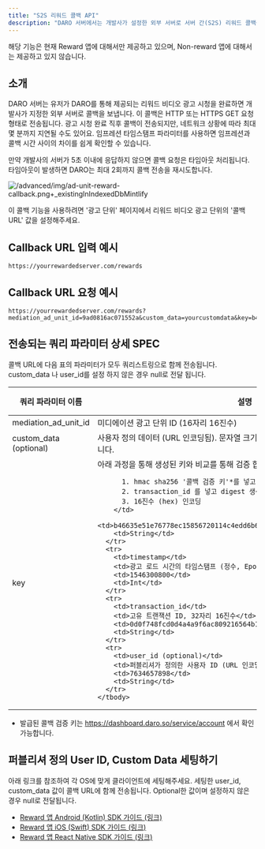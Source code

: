 ```yaml
---
title: "S2S 리워드 콜백 API"
description: "DARO 서버에서는 개발사가 설정한 외부 서버로 서버 간(S2S) 리워드 콜백을 보낼 수 있습니다. 이 콜백을 통해 앱 유저가 리워드 비디오 광고를 끝까지 시청했을 때 리워드를 받을 자격이 있다는 것을 알려드립니다. 이 기능은 리워드 비디오 광고를 제대로 보지 않고 부당하게 리워드를 받으려는 악의적인 사용자들로부터 서비스를 보호해줍니다."
---
```


<Note>
  해당 기능은 현재 Reward 앱에 대해서만 제공하고 있으며, Non-reward 앱에 대해서는 제공하고 있지 않습니다.
</Note>

## 소개

DARO 서버는 유저가 DARO를 통해 제공되는 리워드 비디오 광고 시청을 완료하면 개발사가 지정한 외부 서버로 콜백을 보냅니다. 이 콜백은 HTTP 또는 HTTPS GET 요청 형태로 전송됩니다. 광고 시청 완료 직후 콜백이 전송되지만, 네트워크 상황에 따라 최대 몇 분까지 지연될 수도 있어요. 임프레션 타임스탬프 파라미터를 사용하면 임프레션과 콜백 시간 사이의 차이를 쉽게 확인할 수 있습니다.

만약 개발사의 서버가 5초 이내에 응답하지 않으면 콜백 요청은 타임아웃 처리됩니다. 타임아웃이 발생하면 DARO는 최대 2회까지 콜백 전송을 재시도합니다.

![/advanced/img/ad-unit-reward-callback.png+_existingInIndexedDbMintlify](/advanced/img/ad-unit-reward-callback.png)

이 콜백 기능을 사용하려면 '광고 단위' 페이지에서 리워드 비디오 광고 단위의 '콜백 URL' 값을 설정해주세요.

## Callback URL 입력 예시

```
https://yourrewardedserver.com/rewards
```

## Callback URL 요청 예시

```
https://yourrewardedserver.com/rewards?mediation_ad_unit_id=9ad0816ac071552a&custom_data=yourcustomdata&key=b46635e51e76778ec15856720114c4edd6b6c3c7aeeb2a1b51dc346640cbca45&timestamp=1546300800&transaction_id=32ffe34770064d5c41c24deb3afd6a9fe072d2f423471851c869da6a9bc09ce3&user_id=youruserid
```

## 전송되는 쿼리 파라미터 상세 SPEC

콜백 URL에 다음 표의 파라미터가 모두 쿼리스트링으로 함께 전송됩니다. custom_data 나 user_id를 설정 하지 않은 경우 null로 전달 됩니다.

<div className="overflow-x-auto">
  <table className="w-full">
    <colgroup>
      <col className="w-1/5" />
      <col className="w-2/5" />
      <col className="w-1/4" />
      <col className="w-1/6" />
    </colgroup>
    <thead>
      <tr>
        <th>쿼리 파라미터 이름</th>
        <th>설명</th>
        <th>예시</th>
        <th>데이터 타입</th>
      </tr>
    </thead>
    <tbody>
      <tr>
        <td>mediation_ad_unit_id</td>
        <td>미디에이션 광고 단위 ID (16자리 16진수)</td>
        <td>9ad0816ac071552a</td>
        <td>String</td>
      </tr>
      <tr>
        <td>custom_data (optional)</td>
        <td>사용자 정의 데이터 (URL 인코딩됨). 문자열 크기를 8192자 미만으로 유지할 것을 권장합니다.</td>
        <td>my%20custom%20data</td>
        <td>String</td>
      </tr>
      <tr>
        <td>key</td>
        <td>
          아래 과정을 통해 생성된 키와 비교를 통해 검증 합니다.
          
          1. hmac sha256 '콜백 검증 키'*를 넣고 초기화
          2. transaction_id 를 넣고 digest 생성
          3. 16진수 (hex) 인코딩
        </td>
        <td>b46635e51e76778ec15856720114c4edd6b6c3c7aeeb2a1b51dc346640cbca45</td>
        <td>String</td>
      </tr>
      <tr>
        <td>timestamp</td>
        <td>광고 로드 시간의 타임스탬프 (정수, Epoch Time)</td>
        <td>1546300800</td>
        <td>Int</td>
      </tr>
      <tr>
        <td>transaction_id</td>
        <td>고유 트랜잭션 ID, 32자리 16진수</td>
        <td>0d0f748fcd0d4a4a9f6ac809216564b1</td>
        <td>String</td>
      </tr>
      <tr>
        <td>user_id (optional)</td>
        <td>퍼블리셔가 정의한 사용자 ID (URL 인코딩됨); 최대 길이는 8192자</td>
        <td>7634657898</td>
        <td>String</td>
      </tr>
    </tbody>
  </table>
</div>

* 발급된 콜백 검증 키는 https://dashboard.daro.so/service/account 에서 확인 가능합니다.

## 퍼블리셔 정의 User ID, Custom Data 세팅하기

아래 링크를 참조하여 각 OS에 맞게 클라이언트에 세팅해주세요. 세팅한 user_id, custom_data 값이 콜백 URL에 함께 전송됩니다. Optional한 값이며 설정하지 않은 경우 null로 전달됩니다.

- [Reward 앱 Android (Kotlin) SDK 가이드 (링크)](https://docs.daro.so/sdk-integration/android/reward/ad-formats/rewarded#%EB%A6%AC%EC%9B%8C%EB%93%9C-%EB%B9%84%EB%94%94%EC%98%A4-%EA%B4%91%EA%B3%A0-%EC%BD%9C%EB%B0%B1-%EB%A9%94%EC%84%9C%EB%93%9C)
- [Reward 앱 iOS (Swift) SDK 가이드 (링크)](https://docs.daro.so/sdk-integration/ios/reward/ad-formats/rewarded#%EB%A6%AC%EC%9B%8C%EB%93%9C-%EB%B9%84%EB%94%94%EC%98%A4-%EA%B4%91%EA%B3%A0-%EC%BD%9C%EB%B0%B1-%EB%A9%94%EC%84%9C%EB%93%9C)
- [Reward 앱 React Native SDK 가이드 (링크)](https://docs.daro.so/sdk-integration/react-native/ad-formats/rewarded#%EB%A6%AC%EC%9B%8C%EB%93%9C-%EB%B9%84%EB%94%94%EC%98%A4-%EA%B4%91%EA%B3%A0-%EC%BD%9C%EB%B0%B1-%EB%A9%94%EC%84%9C%EB%93%9C)